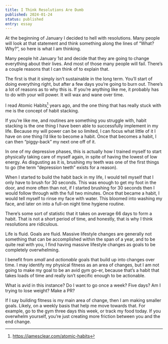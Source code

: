 ```yaml
---
title: I Think Resolutions Are Dumb
published: 2024-01-24
status: published
entry: essay
---
```


At the beginning of January I decided to hell with resolutions. Many people will look at that statement and think something along the lines of “What? Why?”, so here is what I am thinking.

Many people hit January 1st and decide that they are going to change everything about their lives. And most of those many people will fail. There’s a couple reasons that I can think of to explain that.

The first is that it simply isn’t sustainable in the long term. You’ll start of doing everything right, but after a few days you’re going to burn out. There’s a lot of reasons as to why this is. If you’re anything like me, it probably has to do with your will power. It will wax and wane over time.

I read Atomic Habits[^1] years ago, and the one thing that has really stuck with me is the concept of habit stacking.

If you’re like me, and routines are something you struggle with, habit stacking is the one thing I have been able to successfully implement in my life. Because my will power can be so limited, I can focus what little of it I have on one thing I’d like to become a habit. Once that becomes a habit, I can then “piggy-back” my next one off of it.

In one of my depressive phases, this is actually how I trained myself to start physically taking care of myself again, in spite of having the lowest of low energy. As disgusting as it is, brushing my teeth was one of the first things to go (the term “depression teeth” exists for a reason).

When I started to build the habit back in my life, I would tell myself that I only have to brush for 30 seconds. This was enough to get my foot in the door, and more often than not, if I started brushing for 30 seconds then I would follow through with the full two minutes. Once that became a habit, I would tell myself to rinse my face with water. This bloomed into washing my face, and later on into a full-on night time hygiene routine.

There’s some sort of statistic that it takes on average 66 days to form a habit. That is not a short period of time, and honestly, that is why I think resolutions are ridiculous.

Life is fluid. Goals are fluid. Massive lifestyle changes are generally not something that can be accomplished within the span of a year, and to be quite real with you, I find having massive lifestyle changes as goals to be completely overwhelming.

I benefit from _small_ and _actionable_ goals that build up into changes over time. I may identify my physical fitness as an area of changes, but I am not going to make my goal to be an avid gym go-er, because that’s a habit that takes loads of time and really isn’t specific enough to be actionable.

What is avid in this instance? Do I want to go once a week? Five days? Am I trying to lose weight? Make a PR?

If I say building fitness is my main area of change, then I am making smaller goals. Likely, on a weekly basis that help me move towards that. For example, go to the gym three days this week, or track my food today. If you overwhelm yourself, you’re just creating more friction between you and the end change.

[^1]: https://jamesclear.com/atomic-habits